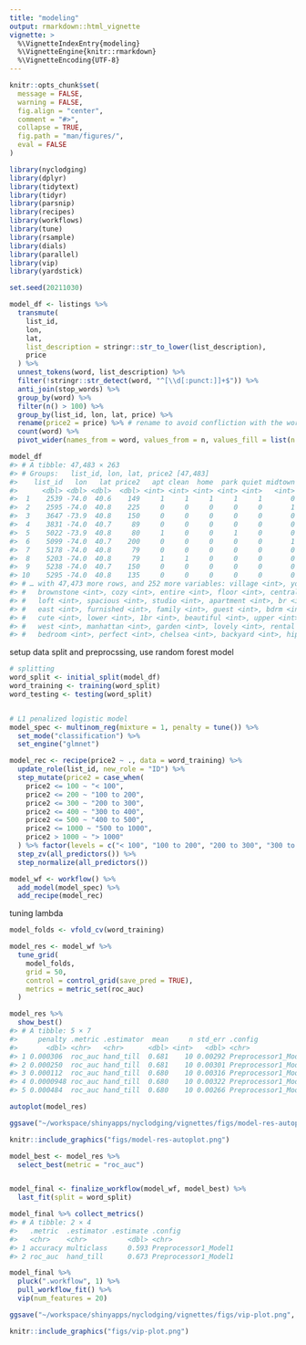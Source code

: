 ```yaml
---
title: "modeling"
output: rmarkdown::html_vignette
vignette: >
  %\VignetteIndexEntry{modeling}
  %\VignetteEngine{knitr::rmarkdown}
  %\VignetteEncoding{UTF-8}
---
```


```r
knitr::opts_chunk$set(
  message = FALSE,
  warning = FALSE,
  fig.align = "center",
  comment = "#>",
  collapse = TRUE,
  fig.path = "man/figures/",
  eval = FALSE
)
```


```r
library(nyclodging)
library(dplyr)
library(tidytext)
library(tidyr)
library(parsnip)
library(recipes)
library(workflows)
library(tune)
library(rsample)
library(dials)
library(parallel)
library(vip)
library(yardstick)
```

```r
set.seed(20211030)
```


```r
model_df <- listings %>% 
  transmute(
    list_id, 
    lon, 
    lat, 
    list_description = stringr::str_to_lower(list_description),
    price
  ) %>% 
  unnest_tokens(word, list_description) %>% 
  filter(!stringr::str_detect(word, "^[\\d[:punct:]]+$")) %>% 
  anti_join(stop_words) %>% 
  group_by(word) %>% 
  filter(n() > 100) %>% 
  group_by(list_id, lon, lat, price) %>%
  rename(price2 = price) %>% # rename to avoid confliction with the word "price"
  count(word) %>% 
  pivot_wider(names_from = word, values_from = n, values_fill = list(n = 0))

model_df
#> # A tibble: 47,483 × 263
#> # Groups:   list_id, lon, lat, price2 [47,483]
#>    list_id   lon   lat price2   apt clean  home  park quiet midtown harlem
#>      <dbl> <dbl> <dbl>  <dbl> <int> <int> <int> <int> <int>   <int>  <int>
#>  1    2539 -74.0  40.6    149     1     1     1     1     1       0      0
#>  2    2595 -74.0  40.8    225     0     0     0     0     0       1      0
#>  3    3647 -73.9  40.8    150     0     0     0     0     0       0      1
#>  4    3831 -74.0  40.7     89     0     0     0     0     0       0      0
#>  5    5022 -73.9  40.8     80     1     0     0     1     0       0      0
#>  6    5099 -74.0  40.7    200     0     0     0     0     0       1      0
#>  7    5178 -74.0  40.8     79     0     0     0     0     0       0      0
#>  8    5203 -74.0  40.8     79     1     1     0     0     0       0      0
#>  9    5238 -74.0  40.7    150     0     0     0     0     0       0      0
#> 10    5295 -74.0  40.8    135     0     0     0     0     0       0      0
#> # … with 47,473 more rows, and 252 more variables: village <int>, york <int>,
#> #   brownstone <int>, cozy <int>, entire <int>, floor <int>, central <int>,
#> #   loft <int>, spacious <int>, studio <int>, apartment <int>, br <int>,
#> #   east <int>, furnished <int>, family <int>, guest <int>, bdrm <int>,
#> #   cute <int>, lower <int>, 1br <int>, beautiful <int>, upper <int>,
#> #   west <int>, manhattan <int>, garden <int>, lovely <int>, rental <int>,
#> #   bedroom <int>, perfect <int>, chelsea <int>, backyard <int>, hip <int>, …
```

setup data split and preprocssing, use random forest model 

```r
# splitting 
word_split <- initial_split(model_df)
word_training <- training(word_split)
word_testing <- testing(word_split)


# L1 penalized logistic model 
model_spec <- multinom_reg(mixture = 1, penalty = tune()) %>% 
  set_mode("classification") %>% 
  set_engine("glmnet")

model_rec <- recipe(price2 ~ ., data = word_training) %>% 
  update_role(list_id, new_role = "ID") %>% 
  step_mutate(price2 = case_when(
    price2 <= 100 ~ "< 100", 
    price2 <= 200 ~ "100 to 200", 
    price2 <= 300 ~ "200 to 300", 
    price2 <= 400 ~ "300 to 400",
    price2 <= 500 ~ "400 to 500", 
    price2 <= 1000 ~ "500 to 1000", 
    price2 > 1000 ~ "> 1000"
  ) %>% factor(levels = c("< 100", "100 to 200", "200 to 300", "300 to 400", "400 to 500", "500 to 1000", "> 1000"))) %>% 
  step_zv(all_predictors()) %>% 
  step_normalize(all_predictors())

model_wf <- workflow() %>% 
  add_model(model_spec) %>% 
  add_recipe(model_rec)
```

tuning lambda 

```r
model_folds <- vfold_cv(word_training)

model_res <- model_wf %>% 
  tune_grid(
    model_folds, 
    grid = 50, 
    control = control_grid(save_pred = TRUE), 
    metrics = metric_set(roc_auc)
  )
```

```r
model_res %>% 
  show_best()
#> # A tibble: 5 × 7
#>     penalty .metric .estimator  mean     n std_err .config              
#>       <dbl> <chr>   <chr>      <dbl> <int>   <dbl> <chr>                
#> 1 0.000306  roc_auc hand_till  0.681    10 0.00292 Preprocessor1_Model33
#> 2 0.000250  roc_auc hand_till  0.681    10 0.00301 Preprocessor1_Model32
#> 3 0.000112  roc_auc hand_till  0.680    10 0.00316 Preprocessor1_Model31
#> 4 0.0000948 roc_auc hand_till  0.680    10 0.00322 Preprocessor1_Model30
#> 5 0.000484  roc_auc hand_till  0.680    10 0.00266 Preprocessor1_Model34
```


```r
autoplot(model_res)
```

```r
ggsave("~/workspace/shinyapps/nyclodging/vignettes/figs/model-res-autoplot.png", width = 8)
```


```r
knitr::include_graphics("figs/model-res-autoplot.png")
```


```r
model_best <- model_res %>% 
  select_best(metric = "roc_auc")


model_final <- finalize_workflow(model_wf, model_best) %>% 
  last_fit(split = word_split)
```

```r
model_final %>% collect_metrics()
#> # A tibble: 2 × 4
#>   .metric  .estimator .estimate .config             
#>   <chr>    <chr>          <dbl> <chr>               
#> 1 accuracy multiclass     0.593 Preprocessor1_Model1
#> 2 roc_auc  hand_till      0.673 Preprocessor1_Model1
```


```r
model_final %>% 
  pluck(".workflow", 1) %>%   
  pull_workflow_fit() %>% 
  vip(num_features = 20)
```

```r
ggsave("~/workspace/shinyapps/nyclodging/vignettes/figs/vip-plot.png", width = 8)
```

```r
knitr::include_graphics("figs/vip-plot.png")
```


